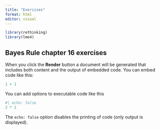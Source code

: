 ```yaml
---
title: "Exercises"
format: html
editor: visual
---
```


```r
library(rethinking)
library(lme4)

```

## Bayes Rule chapter 16 exercises

When you click the **Render** button a document will be generated that includes both content and the output of embedded code. You can embed code like this:

```r
1 + 1
```

You can add options to executable code like this

```r
#| echo: false
2 * 2
```

The `echo: false` option disables the printing of code (only output is displayed).
